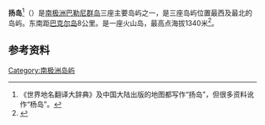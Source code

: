 {{Infobox islands
| name             = 扬岛
| image name       = Balleny Map.jpg|thumb
| image caption    = 扬岛是巴勒尼群岛最北部的岛屿
| locator map      = LocationBalleny.png|thumb
| map caption      = 巴勒尼群岛的位置
| nickname         = 
| location         = [[南极洲|南极洲]]
| coordinates      = {{coord|66|17|S|162|25|E|region:AQ_scale:10000000|display=inline,title}}
| archipelago      = [[巴勒尼群岛|巴勒尼群岛]]
| total islands    = 
| major islands    = 
| area_km2         = 
| length_km        = 11
| width_km         = 3.5
| highest mount    = 
| elevation_m      = 1340
| population       = 无人定居
| population as of = 
| density_km2      = 
| ethnic groups    = 
| country          = [[新西兰罗斯属地|新西兰罗斯属地]]
| additional info  =属[[南极条约体系|南极条约体系]]下管理
}}
'''扬岛'''<ref>《世界地名翻译大辞典》及中国大陆出版的地图都写作“扬岛”，但很多资料讹作“杨岛”。</ref>（{{lang-en|Young Island}}）是[[南极洲|南极洲]][[巴勒尼群岛|巴勒尼群岛]]三座主要岛屿之一，是三座岛屿位置最西及最北的岛屿。东南距[[巴克尔岛|巴克尔岛]]8公里。是一座火山岛，最高点海拔1340米<ref>{{cite book | last = LeMasurier | first = W. E. | coauthors = Thomson, J. W. (eds.) | title = Volcanoes of the Antarctic Plate and Southern Oceans | publisher = American Geophysical Union | date = 1990 | isbn = 0-87590-172-7 | page = 512 pp }}</ref>。
==参考资料==
{{reflist}}

[[Category:南极洲岛屿|Category:南极洲岛屿]]